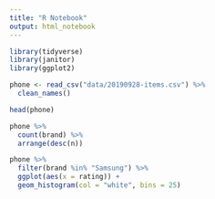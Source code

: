```yaml
---
title: "R Notebook"
output: html_notebook
---
```


```r
library(tidyverse)
library(janitor)
library(ggplot2)
```

```r
phone <- read_csv("data/20190928-items.csv") %>% 
  clean_names()
```

```r
head(phone)
```

```r
phone %>% 
  count(brand) %>%
  arrange(desc(n))
```

```r
phone %>% 
  filter(brand %in% "Samsung") %>% 
  ggplot(aes(x = rating)) +
  geom_histogram(col = "white", bins = 25)
```


